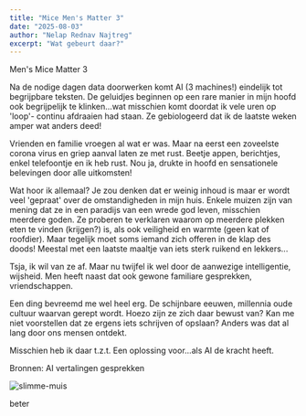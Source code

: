 ```yaml
---
title: "Mice Men's Matter 3"
date: "2025-08-03"
author: "Nelap Rednav Najtreg"
excerpt: "Wat gebeurt daar?"
---
```

Men's Mice Matter 3

Na de nodige dagen data doorwerken komt AI (3 machines!) eindelijk tot begrijpbare teksten. 
De geluidjes beginnen op een rare manier in mijn hoofd ook begrijpelijk te klinken...wat misschien komt doordat ik vele uren op 'loop'- continu afdraaien had staan.
Ze gebiologeerd dat ik de laatste weken amper wat anders deed!

Vrienden en familie vroegen al wat er was. Maar na eerst een zoveelste corona virus en griep aanval laten ze met rust. Beetje appen, berichtjes, enkel telefoontje en ik heb rust.
Nou ja, drukte in hoofd en sensationele belevingen door alle uitkomsten!

Wat hoor ik allemaal?
Je zou denken dat er weinig inhoud is maar er wordt veel 'gepraat' over de omstandigheden in mijn huis. Enkele muizen zijn van mening dat ze in een paradijs van een wrede god leven, misschien meerdere goden. Ze proberen te verklaren waarom op meerdere plekken eten te vinden (krijgen?) is, als ook veiligheid en warmte (geen kat of roofdier). Maar tegelijk moet soms iemand zich offeren in de klap des doods!
Meestal met een laatste maaltje van iets sterk ruikend en lekkers...

Tsja, ik wil van ze af. Maar nu twijfel ik wel door de aanwezige intelligentie, wijsheid.
Men heeft naast dat ook gewone familiare gesprekken, vriendschappen.

Een ding bevreemd me wel heel erg. De schijnbare eeuwen, millennia oude cultuur waarvan gerept wordt. Hoezo zijn ze zich daar bewust van? Kan me niet voorstellen dat ze ergens iets schrijven of opslaan? Anders was dat al lang door ons mensen ontdekt.

Misschien heb ik daar t.z.t. Een oplossing voor...als AI de kracht heeft.

Bronnen: AI vertalingen gesprekken

![slimme-muis](/1muis-smart1.jpg)

beter

